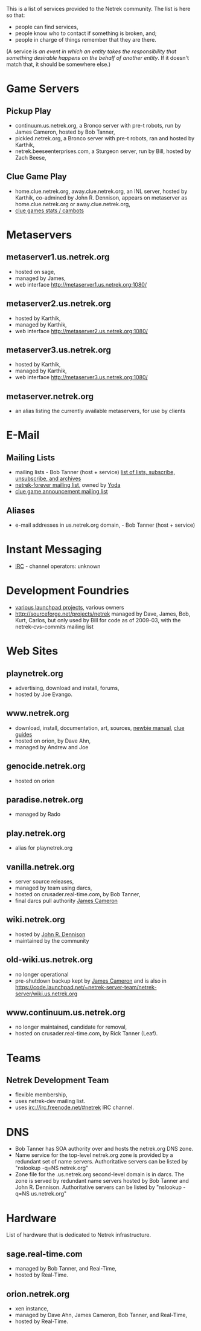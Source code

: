 This is a list of services provided to the Netrek community.
The list is here so that:
* people can find services,
* people know who to contact if something is broken, and;
* people in charge of things remember that they are there.

(A service is ''an event in which an entity takes the responsibility that something desirable happens on the behalf of another entity''.  If it doesn't match that, it should be somewhere else.)

= Game Servers =

== Pickup Play ==

* continuum.us.netrek.org, a Bronco server with pre-t robots, run by James Cameron, hosted by Bob Tanner,
* pickled.netrek.org, a Bronco server with pre-t robots, ran and hosted by Karthik,
* netrek.beeseenterprises.com, a Sturgeon server, run by Bill, hosted by Zach Beese,

== Clue Game Play ==
 
* home.clue.netrek.org, away.clue.netrek.org, an INL server, hosted by Karthik, co-admined by John R. Dennison, appears on metaserver as home.clue.netrek.org or away.clue.netrek.org,
* [http://stats.psychosis.net clue games stats / cambots]

= Metaservers =

== metaserver1.us.netrek.org == 
* hosted on sage,
* managed by James,
* web interface http://metaserver1.us.netrek.org:1080/

== metaserver2.us.netrek.org == 
* hosted by Karthik,
* managed by Karthik,
* web interface http://metaserver2.us.netrek.org:1080/

== metaserver3.us.netrek.org == 
* hosted by Karthik,
* managed by Karthik,
* web interface http://metaserver3.us.netrek.org:1080/

== metaserver.netrek.org ==
* an alias listing the currently available metaservers, for use by clients

= E-Mail =

== Mailing Lists ==

* mailing lists - Bob Tanner (host + service) [http://mailman.us.netrek.org/mailman/listinfo/ list of lists, subscribe, unsubscribe, and archives]
* [http://groups.google.com/group/netrek-forever netrek-forever mailing list], owned by [[User:ZacharyUram|Yoda]]
* [http://groups.google.com/group/netrek-clue-games clue game announcement mailing list]

== Aliases ==

* e-mail addresses in us.netrek.org domain, - Bob Tanner (host + service)

= Instant Messaging =

* [irc://irc.freenode.net/#netrek IRC] - channel operators: unknown

= Development Foundries =

* [https://launchpad.net/netrek-project various launchpad projects], various owners
* http://sourceforge.net/projects/netrek managed by Dave, James, Bob, Kurt, Carlos, but only used by Bill for code as of 2009-03, with the netrek-cvs-commits mailing list

= Web Sites = 

== playnetrek.org == 
* advertising, download and install, forums,
* hosted by Joe Evango.

== www.netrek.org == 
* download, install, documentation, art, sources, [http://www.netrek.org/beginner/newbie.php newbie manual], [http://www.netrek.org/clueguides/ clue guides]
* hosted on orion, by Dave Ahn,
* managed by Andrew and Joe

== genocide.netrek.org ==
* hosted on orion

== paradise.netrek.org ==
* managed by Rado

== play.netrek.org ==
* alias for playnetrek.org

== vanilla.netrek.org == 
* server source releases,
* managed by team using darcs,
* hosted on crusader.real-time.com, by Bob Tanner,
* final darcs pull authority [[User:Quozl|James Cameron]]

== wiki.netrek.org ==
* hosted by [[User:jrd|John R. Dennison]]
* maintained by the community

== old-wiki.us.netrek.org ==
* no longer operational
* pre-shutdown backup kept by [[User:Quozl|James Cameron]] and is also in https://code.launchpad.net/~netrek-server-team/netrek-server/wiki.us.netrek.org

== www.continuum.us.netrek.org ==
* no longer maintained, candidate for removal,
* hosted on crusader.real-time.com, by Rick Tanner (Leaf).

= Teams = 

== Netrek Development Team ==

* flexible membership,
* uses netrek-dev mailing list.
* uses irc://irc.freenode.net/#netrek IRC channel.

= DNS =

* Bob Tanner has SOA authority over and hosts the netrek.org DNS zone.
* Name service for the top-level netrek.org zone is provided by a redundant set of name servers.  Authoritative servers can be listed by &quot;nslookup -q=NS netrek.org&quot;
* Zone file for the .us.netrek.org second-level domain is in darcs.  The zone is served by redundant name servers hosted by Bob Tanner and John R. Dennison. Authoritative servers can be listed by &quot;nslookup -q=NS us.netrek.org&quot;

= Hardware = 

List of hardware that is dedicated to Netrek infrastructure.

== sage.real-time.com == 
* managed by Bob Tanner, and Real-Time,
* hosted by Real-Time.

== orion.netrek.org == 
* xen instance,
* managed by Dave Ahn, James Cameron, Bob Tanner, and Real-Time,
* hosted by Real-Time.